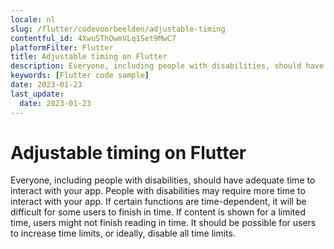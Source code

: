 ```yaml
---
locale: nl
slug: /flutter/codevoorbeelden/adjustable-timing
contentful_id: 4XwuSThOwmVLq1Set9MwC7
platformFilter: Flutter
title: Adjustable timing on Flutter
description: Everyone, including people with disabilities, should have adequate time to interact with your app.
keywords: [Flutter code sample]
date: 2023-01-23
last_update:
  date: 2023-01-23
---
```


# Adjustable timing on Flutter

Everyone, including people with disabilities, should have adequate time to interact with your app. People with disabilities may require more time to interact with your app. If certain functions are time-dependent, it will be difficult for some users to finish in time. If content is shown for a limited time, users might not finish reading in time. It should be possible for users to increase time limits, or ideally, disable all time limits.

<CodeSample id="screen-timing" locale="nl" platform="flutter"/>
